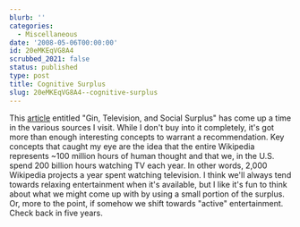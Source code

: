 ```yaml
---
blurb: ''
categories:
  - Miscellaneous
date: '2008-05-06T00:00:00'
id: 20eMKEqVG8A4
scrubbed_2021: false
status: published
type: post
title: Cognitive Surplus
slug: 20eMKEqVG8A4--cognitive-surplus
---
```


This
[article](http://www.herecomeseverybody.org/2008/04/looking-for-the-mouse.html)
entitled "Gin, Television, and Social Surplus" has come up a time
in the various sources I visit. While I don't buy into it
completely, it's got more than enough interesting concepts to
warrant a recommendation. Key concepts that caught my eye are the
idea that the entire Wikipedia represents \~100 million hours of
human thought and that we, in the U.S. spend 200 billion hours
watching TV each year. In other words, 2,000 Wikipedia projects a
year spent watching television. I think we'll always tend towards
relaxing entertainment when it's available, but I like it's fun to
think about what we might come up with by using a small portion of
the surplus. Or, more to the point, if somehow we shift towards
"active" entertainment. Check back in five years.
